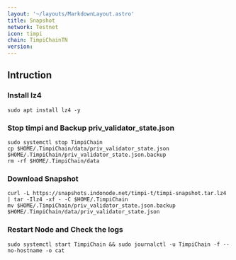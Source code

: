 ```yaml
---
layout: '~/layouts/MarkdownLayout.astro'
title: Snapshot
network: Testnet
icon: timpi
chain: TimpiChainTN
version: 
---
```

## Intruction

### Install lz4
```
sudo apt install lz4 -y
```

### Stop timpi and Backup priv_validator_state.json
```
sudo systemctl stop TimpiChain
cp $HOME/.TimpiChain/data/priv_validator_state.json $HOME/.TimpiChain/priv_validator_state.json.backup
rm -rf $HOME/.TimpiChain/data
```

### Download Snapshot
```
curl -L https://snapshots.indonode.net/timpi-t/timpi-snapshot.tar.lz4 | tar -Ilz4 -xf - -C $HOME/.TimpiChain
mv $HOME/.TimpiChain/priv_validator_state.json.backup $HOME/.TimpiChain/data/priv_validator_state.json
```

### Restart Node and Check the logs

```
sudo systemctl start TimpiChain && sudo journalctl -u TimpiChain -f --no-hostname -o cat
```